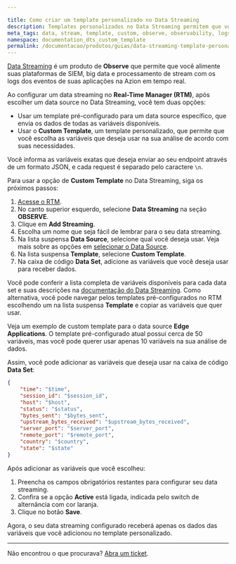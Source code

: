 ```yaml
---

title: Como criar um template personalizado no Data Streaming
description: Templates personalizados no Data Streaming permitem que você escolha quais variáveis quer usar em sua análise.
meta_tags: data, stream, template, custom, observe, observability, logs
namespace: documentation_dts_custom_template
permalink: /documentacao/produtos/guias/data-streaming-template-personalizado/
---
```


[Data Streaming](/pt-br/documentacao/produtos/data-streaming/) é um produto de **Observe** que permite que você alimente suas plataformas de SIEM, big data e processamento de stream com os logs dos eventos de suas aplicações na Azion em tempo real.

Ao configurar um data streaming no **Real-Time Manager (RTM)**, após escolher um data source no Data Streaming, você tem duas opções:

- Usar um template pré-configurado para um data source específico, que envia os dados de todas as variáveis disponíveis.
- Usar o **Custom Template**, um template personalizado, que permite que você escolha as variáveis que deseja usar na sua análise de acordo com suas necessidades.

Você informa as variáveis exatas que deseja enviar ao seu endpoint através de um formato JSON, e cada request é separado pelo caractere `\n`.

Para usar a opção de **Custom Template** no Data Streaming, siga os próximos passos:

1. [Acesse o RTM](https://manager.azion.com/).
2. No canto superior esquerdo, selecione **Data Streaming** na seção **OBSERVE**.
3. Clique em **Add Streaming**.
4. Escolha um nome que seja fácil de lembrar para o seu data streaming.
5. Na lista suspensa **Data Source**, selecione qual você deseja usar. Veja mais sobre as opções em [selecionar o Data Source](/pt-br/documentacao/produtos/data-streaming/#selecionar-data-source).
6. Na lista suspensa **Template**, selecione **Custom Template**.
7. Na caixa de código **Data Set**, adicione as variáveis que você deseja usar para receber dados.

Você pode conferir a lista completa de variáveis disponíveis para cada data set e suas descrições na [documentação do Data Streaming](/pt-br/documentacao/produtos/data-streaming/#selecionar-data-source). Como alternativa, você pode navegar pelos templates pré-configurados no RTM escolhendo um na lista suspensa **Template** e copiar as variáveis que quer usar.

Veja um exemplo de custom template para o data source **Edge Applications**. O template pré-configurado atual possui cerca de 50 variáveis, mas você pode querer usar apenas 10 variáveis na sua análise de dados.

Assim, você pode adicionar as variáveis que deseja usar na caixa de código **Data Set**:

```json
{
	"time": "$time",
    "session_id": "$session_id",
    "host": "$host",
    "status": "$status",
    "bytes_sent": "$bytes_sent",
    "upstream_bytes_received": "$upstream_bytes_received",
    "server_port": "$server_port",
    "remote_port": "$remote_port",
    "country": "$country",
    "state": "$state"
}
```

Após adicionar as variáveis que você escolheu:

1. Preencha os campos obrigatórios restantes para configurar seu data streaming.
2. Confira se a opção **Active** está ligada, indicada pelo switch de alternância com cor laranja.
3. Clique no botão **Save**.

Agora, o seu data streaming configurado receberá apenas os dados das variáveis que você adicionou no template personalizado.

---

Não encontrou o que procurava? [Abra um ticket](https://tickets.azion.com/).
